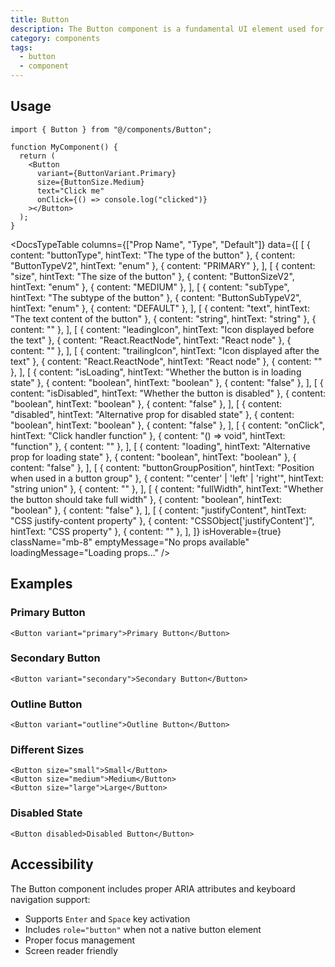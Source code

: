 ```yaml
---
title: Button
description: The Button component is a fundamental UI element used for user interactions.
category: components
tags:
  - button
  - component
---
```


## Usage


```tsx
import { Button } from "@/components/Button";

function MyComponent() {
  return (
    <Button
      variant={ButtonVariant.Primary}
      size={ButtonSize.Medium}
      text="Click me"
      onClick={() => console.log("clicked")}
    ></Button>
  );
}
```

<DocsTypeTable
  columns={["Prop Name", "Type", "Default"]}
  data={[
    [
      { content: "buttonType", hintText: "The type of the button" },
      { content: "ButtonTypeV2", hintText: "enum" },
      { content: "PRIMARY" },
    ],
    [
      { content: "size", hintText: "The size of the button" },
      { content: "ButtonSizeV2", hintText: "enum" },
      { content: "MEDIUM" },
    ],
    [
      { content: "subType", hintText: "The subtype of the button" },
      { content: "ButtonSubTypeV2", hintText: "enum" },
      { content: "DEFAULT" },
    ],
    [
      { content: "text", hintText: "The text content of the button" },
      { content: "string", hintText: "string" },
      { content: "" },
    ],
    [
      { content: "leadingIcon", hintText: "Icon displayed before the text" },
      { content: "React.ReactNode", hintText: "React node" },
      { content: "" },
    ],
    [
      { content: "trailingIcon", hintText: "Icon displayed after the text" },
      { content: "React.ReactNode", hintText: "React node" },
      { content: "" },
    ],
    [
      { content: "isLoading", hintText: "Whether the button is in loading state" },
      { content: "boolean", hintText: "boolean" },
      { content: "false" },
    ],
    [
      { content: "isDisabled", hintText: "Whether the button is disabled" },
      { content: "boolean", hintText: "boolean" },
      { content: "false" },
    ],
    [
      { content: "disabled", hintText: "Alternative prop for disabled state" },
      { content: "boolean", hintText: "boolean" },
      { content: "false" },
    ],
    [
      { content: "onClick", hintText: "Click handler function" },
      { content: "() => void", hintText: "function" },
      { content: "" },
    ],
    [
      { content: "loading", hintText: "Alternative prop for loading state" },
      { content: "boolean", hintText: "boolean" },
      { content: "false" },
    ],
    [
      { content: "buttonGroupPosition", hintText: "Position when used in a button group" },
      { content: "'center' | 'left' | 'right'", hintText: "string union" },
      { content: "" },
    ],
    [
      { content: "fullWidth", hintText: "Whether the button should take full width" },
      { content: "boolean", hintText: "boolean" },
      { content: "false" },
    ],
    [
      { content: "justifyContent", hintText: "CSS justify-content property" },
      { content: "CSSObject['justifyContent']", hintText: "CSS property" },
      { content: "" },
    ],
  ]}
  isHoverable={true}
  className="mb-8"
  emptyMessage="No props available"
  loadingMessage="Loading props..."
/>

## Examples

### Primary Button

```tsx
<Button variant="primary">Primary Button</Button>
```

### Secondary Button

```tsx
<Button variant="secondary">Secondary Button</Button>
```

### Outline Button

```tsx
<Button variant="outline">Outline Button</Button>
```

### Different Sizes

```tsx
<Button size="small">Small</Button>
<Button size="medium">Medium</Button>
<Button size="large">Large</Button>
```

### Disabled State

```tsx
<Button disabled>Disabled Button</Button>
```

## Accessibility

The Button component includes proper ARIA attributes and keyboard navigation support:

- Supports `Enter` and `Space` key activation
- Includes `role="button"` when not a native button element
- Proper focus management
- Screen reader friendly
